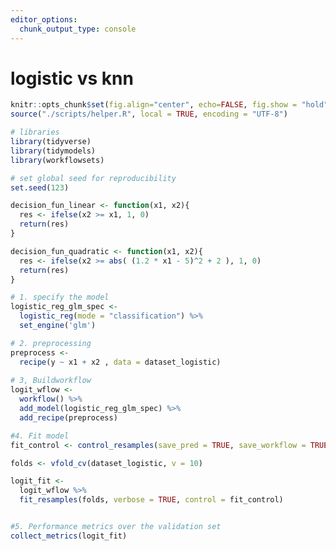 ```yaml
---
editor_options:
  chunk_output_type: console
---
```


# logistic vs knn


```r

knitr::opts_chunk$set(fig.align="center", echo=FALSE, fig.show = "hold")
source("./scripts/helper.R", local = TRUE, encoding = "UTF-8")

```

```r
# libraries
library(tidyverse)
library(tidymodels)
library(workflowsets)

# set global seed for reproducibility
set.seed(123)

```


```r

decision_fun_linear <- function(x1, x2){
  res <- ifelse(x2 >= x1, 1, 0)
  return(res)
}

decision_fun_quadratic <- function(x1, x2){
  res <- ifelse(x2 >= abs( (1.2 * x1 - 5)^2 + 2 ), 1, 0)
  return(res)
}

```



```r
# 1. specify the model
logistic_reg_glm_spec <-
  logistic_reg(mode = "classification") %>%
  set_engine('glm') 

# 2. preprocessing 
preprocess <- 
  recipe(y ~ x1 + x2 , data = dataset_logistic)
  
# 3, Buildworkflow
logit_wflow <- 
  workflow() %>% 
  add_model(logistic_reg_glm_spec) %>% 
  add_recipe(preprocess)

#4. Fit model
fit_control <- control_resamples(save_pred = TRUE, save_workflow = TRUE)

folds <- vfold_cv(dataset_logistic, v = 10)

logit_fit <- 
  logit_wflow %>% 
  fit_resamples(folds, verbose = TRUE, control = fit_control)


#5. Performance metrics over the validation set
collect_metrics(logit_fit)

```
 
